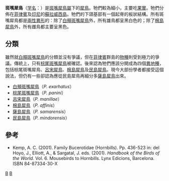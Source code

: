 {{Automatic Taxobox
| taxon = Penelopides
| authority = [[Ludwig_Reichenbach|Reichenbach]], 1849
| image = Penelopides panini (Couple).jpg
| image_caption = [[白頰斑嘴犀鳥|白頰斑嘴犀鳥]]
| subdivision_ranks = [[種|種]]
| subdivision =
* [[白頰斑嘴犀鳥|白頰斑嘴犀鳥]] ''P. exarhatus''
* [[棕尾斑嘴犀鳥|棕尾斑嘴犀鳥]] ''P. panini''
* [[呂宋犀鳥|呂宋犀鳥]] ''P. manillae''
* [[棉島犀鳥|棉島犀鳥]] ''P. affinis''
* [[薩島犀鳥|薩島犀鳥]] ''P. samarensis''
* [[民島犀鳥|民島犀鳥]] ''P. mindorensis''
}}

'''斑嘴犀鳥'''（[[学名|学名]]：''{{lang|la|Penelopides}}''）是[[斑嘴犀鳥屬|斑嘴犀鳥屬]]下的[[犀鳥|犀鳥]]。牠們較為細小，主要吃[[果實|果實]]。牠們分佈在[[菲律賓|菲律賓]]及[[印尼|印尼]]的[[蘇拉威西島|蘇拉威西島]]。牠們的下頜基部有一個起脊的板狀結構。所有斑嘴犀鳥都是[[兩性異形|兩性異形]]的：除了[[白頰斑嘴犀鳥|白頰斑嘴犀鳥]]外，所有雄鳥都呈黑白色的；除了[[棉島犀鳥|棉島犀鳥]]外，所有雌鳥都主要呈黑色。

==分類==
雖然就[[白頰斑嘴犀鳥|白頰斑嘴犀鳥]]的分類並沒有爭議，但在[[菲律賓|菲律賓]]群島的[[物種|物種]]則受到極力的爭議。傳統上，只有[[棕尾斑嘴犀鳥|棕尾斑嘴犀鳥]]被確認。後來認為牠們應該分開成為四個[[異地種|異地種]]，包括棕尾斑嘴犀鳥、[[呂宋犀鳥|呂宋犀鳥]]、[[棉島犀鳥|棉島犀鳥]]及[[民島犀鳥|民島犀鳥]]。現今大部份學者都接受這個說法，但仍有一些卻認為應從民島犀鳥再細分多[[薩島犀鳥|薩島犀鳥]]出來。

* [[白頰斑嘴犀鳥|白頰斑嘴犀鳥]]（''P. exarhatus''）
* [[棕尾斑嘴犀鳥|棕尾斑嘴犀鳥]]（''P. panini''）
* [[呂宋犀鳥|呂宋犀鳥]]（''P. manillae''）
* [[棉島犀鳥|棉島犀鳥]]（''P. affinis''）
* [[薩島犀鳥|薩島犀鳥]]（''P. samarensis''）
* [[民島犀鳥|民島犀鳥]]（''P. mindorensis''）

==參考==
* Kemp, A. C. (2001). Family Bucerotidae (Hornbills). Pp. 436-523 in: del Hoyo, J., Elliott, A., & Sargatal, J. eds. (2001). ''Handbook of the Birds of the World.'' Vol. 6. Mousebirds to Hornbills. Lynx Edicions, Barcelona. ISBN 84-87334-30-X
{{Taxonbar}}
[[Category:斑嘴犀鳥屬|B]]
[[Category:_1849年描述的分类群|B]]